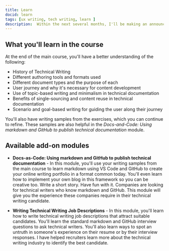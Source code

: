 ```yaml
---
title: Learn
docid: learn
tags: [ux writing, tech writing, learn ]
description:  Within the next several months, I'll be making an announcement about the launch of the Technical Writing Demystified course that starts in July 2022.  
---
```



<LearnHeader />


## What you'll learn in the course


At the end of the main course, you'll have a better understanding of the following:
- History of Technical Writing
- Different authoring tools and formats used
- Different document types and the purpose of each
- User journey and why it's necessary for content development
- Use of topic-based writing and minimalism in technical documentation
- Benefits of single-sourcing and content reuse in technical documentation
- Scenario and goal-based writing for guiding the user along their journey

You'll also have writing samples from the exercises, which you can continue to refine. These samples are also helpful in the *Docs-and-Code: Using markdown and GitHub to publish technical documentation* module.  

## Available add-on modules

- **Docs-as-Code: Using markdown and GitHub to publish technical documentation** - In this module, you'll use your writing samples from the main course to learn markdown using VS Code and GitHub to create your online writing portfolio in a format common today. You'll even learn how to implement your own blog in this framework so you can be creative too. Write a short story. Have fun with it. Companies are looking for technical writers who know markdown and GitHub. This module will give you the experience these companies require in their technical writing candidate.  

- **Writing Technical Writing Job Descriptions** -  In this module, you'll learn how to write technical writing job descriptions that attract suitable candidates. You'll learn the standard markdown and GitHub interview questions to ask technical writers. You'll also learn ways to spot an untruth in someone's experience on their resume or by their interview responses. I have helped recruiters learn more about the technical writing industry to identify the best candidate.  